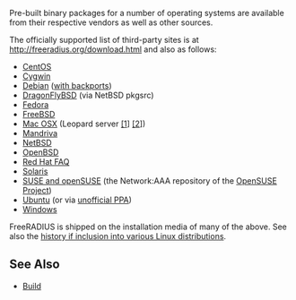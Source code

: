 Pre-built binary packages for a number of operating systems are available from their respective vendors as well as other sources.

The officially supported list of third-party sites is at http://freeradius.org/download.html and also as follows:

* [[Red Hat FAQ#wiki-Current_Prebuilt_RPMs_for_RHEL_5_and_CentOS_5|CentOS]] 
* [http://freeradius.net Cygwin]
* [http://packages.debian.org/freeradius Debian] ([[building/Debian|with backports]])
* [http://pkgsrc.se/net/freeradius DragonFlyBSD] (via NetBSD pkgsrc)
* [http://koji.fedoraproject.org/koji/packageinfo?packageID=298 Fedora]
* [http://www.freebsd.org/cgi/ports.cgi?query=freeradius&amp;stype=all&amp;sektion=net FreeBSD]
* [http://freeradius.darwinports.com/ Mac OSX] (Leopard server [http://www.apple.com/opensource/ [1]] [http://www.apple.com/server/macosx/leopard/more.html [2]])
* [http://download.opensuse.org/repositories/network:/aaa/ Mandriva]
* [http://pkgsrc.se/net/freeradius NetBSD]
* [http://ports.openbsd.nu/net/freeradius OpenBSD]
* [[guide/Red Hat FAQ|Red Hat FAQ]]
* [[Solaris#wiki-Solaris_Packages|Solaris]]
* [http://download.opensuse.org/repositories/network:/aaa/ SUSE and openSUSE] (the Network:AAA repository of the [http://www.opensuse.org OpenSUSE Project])
* [http://packages.ubuntu.com/freeradius Ubuntu] (or via [https://launchpad.net/~freeradius/+archive/stable unofficial PPA])
* [http://freeradius.org/business/roadmap.html#windows Windows]

FreeRADIUS is shipped on the installation media of many of the above.
See also the [[building/Linux|history if inclusion into various Linux distributions]].

==See Also==

* [[building/Build|Build]]